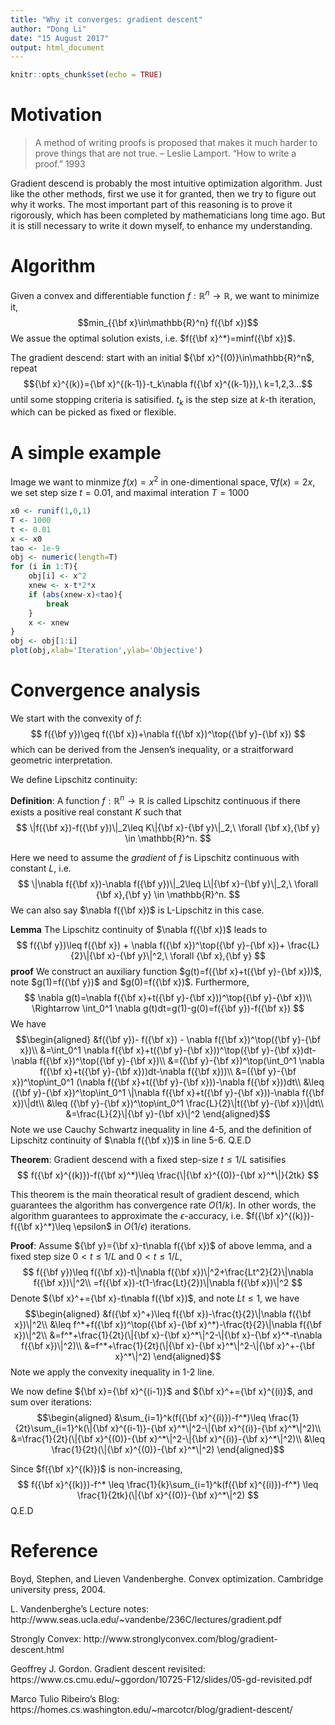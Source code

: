 ```yaml
---
title: "Why it converges: gradient descent"
author: "Dong Li"
date: "15 August 2017"
output: html_document
---
```


```r
knitr::opts_chunk$set(echo = TRUE)
```

# Motivation

> A method of writing proofs is proposed that makes it much harder to prove
things that are not true. -- Leslie Lamport. "How to write a proof." 1993

Gradient descend is probably the most intuitive optimization algorithm. Just like the other methods, first we use it for granted, then we try to figure out why it works. The most important part of this reasoning is to prove it rigorously, which has been completed by mathematicians long time ago. But it is still necessary to write it down myself, to enhance my understanding.

# Algorithm

Given a convex and differentiable function $f:\mathbb{R}^n\rightarrow\mathbb{R}$, we want to minimize it, 
$$min_{{\bf x}\in\mathbb{R}^n} f({\bf x})$$
We assue the optimal solution exists, i.e. $f({\bf x}^*)=minf({\bf x})$.

The gradient descend: start with an initial ${\bf x}^{(0)}\in\mathbb{R}^n$, repeat
$${\bf x}^{(k)}={\bf x}^{(k-1)}-t_k\nabla f({\bf x}^{(k-1)}),\ k=1,2,3...$$
until some stopping criteria is satisified. $t_k$ is the step size at $k$-th iteration, which can be picked as fixed or flexible.

# A simple example
Image we want to minmize $f(x)=x^2$ in one-dimentional space, $\nabla f(x)=2x$, we set step size $t=0.01$, and maximal interation $T=1000$
```r
x0 <- runif(1,0,1)
T <- 1000
t <- 0.01
x <- x0
tao <- 1e-9
obj <- numeric(length=T)
for (i in 1:T){
    obj[i] <- x^2
    xnew <- x-t*2*x
    if (abs(xnew-x)<tao){
        break
    }
    x <- xnew
}
obj <- obj[1:i]
plot(obj,xlab='Iteration',ylab='Objective')
```

# Convergence analysis
We start with the convexity of $f$:
$$
f({\bf y})\geq f({\bf x})+\nabla f({\bf x})^\top({\bf y}-{\bf x})
$$
which can be derived from the Jensen's inequality, or a straitforward geometric interpretation.

We define Lipschitz continuity:

**Definition**: A function $f:\mathbb{R}^n\rightarrow\mathbb{R}$ is called Lipschitz continuous if there exists a positive real constant $K$ such that
$$
\|f({\bf x})-f({\bf y})\|_2\leq K\|{\bf x}-{\bf y}\|_2,\ \forall {\bf x},{\bf y} \in \mathbb{R}^n.
$$

Here we need to assume the *gradient* of $f$ is Lipschitz continuous with constant $L$, i.e.
$$
\|\nabla f({\bf x})-\nabla f({\bf y})\|_2\leq L\|{\bf x}-{\bf y}\|_2,\ \forall {\bf x},{\bf y} \in \mathbb{R}^n.
$$
We can also say $\nabla f({\bf x})$ is L-Lipschitz in this case.

**Lemma** The Lipschitz continuity of $\nabla f({\bf x})$ leads to
$$
f({\bf y})\leq f({\bf x}) + \nabla f({\bf x})^\top({\bf y}-{\bf x})+ \frac{L}{2}\|{\bf x}-{\bf y}\|^2,\ \forall {\bf x},{\bf y}
$$
**proof**
We construct an auxiliary function $g(t)=f({\bf x}+t({\bf y}-{\bf x}))$, note $g(1)=f({\bf y})$ and $g(0)=f({\bf x})$. Furthermore,
$$
\nabla g(t)=\nabla f({\bf x}+t({\bf y}-{\bf x}))^\top({\bf y}-{\bf x})\\
\Rightarrow \int_0^1 \nabla g(t)dt=g(1)-g(0)=f({\bf y})-f({\bf x})
$$
We have
$$\begin{aligned}
&f({\bf y})- f({\bf x}) - \nabla f({\bf x})^\top({\bf y}-{\bf x})\\
&=\int_0^1 \nabla f({\bf x}+t({\bf y}-{\bf x}))^\top({\bf y}-{\bf x})dt- \nabla f({\bf x})^\top({\bf y}-{\bf x})\\
&=({\bf y}-{\bf x})^\top(\int_0^1 \nabla f({\bf x}+t({\bf y}-{\bf x}))dt-\nabla f({\bf x}))\\
&=({\bf y}-{\bf x})^\top\int_0^1 (\nabla f({\bf x}+t({\bf y}-{\bf x}))-\nabla f({\bf x}))dt\\
&\leq ({\bf y}-{\bf x})^\top\int_0^1 \|\nabla f({\bf x}+t({\bf y}-{\bf x}))-\nabla f({\bf x})\|dt\\
&\leq ({\bf y}-{\bf x})^\top\int_0^1 \frac{L}{2}\|t({\bf y}-{\bf x})\|dt\\
&=\frac{L}{2}\|{\bf y}-{\bf x}\|^2
\end{aligned}$$
Note we use Cauchy Schwartz inequality in line 4-5, and the definition of Lipschitz continuity of $\nabla f({\bf x})$ in line 5-6.
Q.E.D

**Theorem**: Gradient descend with a fixed step-size $t\leq 1/L$ satisifies
$$
f({\bf x}^{(k)})-f({\bf x}^*)\leq \frac{\|{\bf x}^{(0)}-{\bf x}^*\|}{2tk}
$$

This theorem is the main theoratical result of gradient descend, which guarantees the algorithm has convergence rate $O(1/k)$. In other words, the algorithm guarantees to approximate the $\epsilon$-accuracy, i.e. $f({\bf x}^{(k)})-f({\bf x}^*)\leq \epsilon$ in $O(1/\epsilon)$ iterations.

**Proof**:
Assume ${\bf y}={\bf x}-t\nabla f({\bf x})$ of above lemma, and a fixed step size $0<t\leq 1/L$ and $0< t\leq 1/L$,
$$
f({\bf y})\leq f({\bf x})-t\|\nabla f({\bf x})\|^2+\frac{Lt^2}{2}\|\nabla f({\bf x})\|^2\\
=f({\bf x})-t(1-\frac{Lt}{2})\|\nabla f({\bf x})\|^2
$$
Denote ${\bf x}^+={\bf x}-t\nabla f({\bf x})$, and note $Lt\leq 1$, we have
$$\begin{aligned}
&f({\bf x}^+)\leq f({\bf x})-\frac{t}{2}\|\nabla f({\bf x})\|^2\\
&\leq f^*+f({\bf x})^\top({\bf x}-{\bf x}^*)-\frac{t}{2}\|\nabla f({\bf x})\|^2\\
&=f^*+\frac{1}{2t}(\|{\bf x}-{\bf x}^*\|^2-\|{\bf x}-{\bf x}^*-t\nabla f({\bf x})\|^2)\\
&=f^*+\frac{1}{2t}(\|{\bf x}-{\bf x}^*\|^2-\|{\bf x}^+-{\bf x}^*\|^2)
\end{aligned}$$
Note we apply the convexity inequality in 1-2 line.

We now define ${\bf x}={\bf x}^{(i-1)}$ and ${\bf x}^+={\bf x}^{(i)}$, and sum over iterations:
$$\begin{aligned}
&\sum_{i=1}^k(f({\bf x}^{(i)})-f^*)\leq \frac{1}{2t}\sum_{i=1}^k(\|{\bf x}^{(i-1)}-{\bf x}^*\|^2-\|{\bf x}^{(i)}-{\bf x}^*\|^2)\\
&=\frac{1}{2t}(\|{\bf x}^{(0)}-{\bf x}^*\|^2-\|{\bf x}^{(i)}-{\bf x}^*\|^2)\\
&\leq \frac{1}{2t}(\|{\bf x}^{(0)}-{\bf x}^*\|^2)
\end{aligned}$$

Since $f({\bf x}^{(k)})$ is non-increasing, 
$$
f({\bf x}^{(k)})-f^* \leq
\frac{1}{k}\sum_{i=1}^k(f({\bf x}^{(i)})-f^*)
\leq \frac{1}{2tk}(\|{\bf x}^{(0)}-{\bf x}^*\|^2)
$$
Q.E.D

# Reference

Boyd, Stephen, and Lieven Vandenberghe. Convex optimization. Cambridge university press, 2004.

L. Vandenberghe's Lecture notes: http://www.seas.ucla.edu/~vandenbe/236C/lectures/gradient.pdf

Strongly Convex: http://www.stronglyconvex.com/blog/gradient-descent.html

Geoffrey J. Gordon. Gradient descent revisited: https://www.cs.cmu.edu/~ggordon/10725-F12/slides/05-gd-revisited.pdf

Marco Tulio Ribeiro's Blog: https://homes.cs.washington.edu/~marcotcr/blog/gradient-descent/
